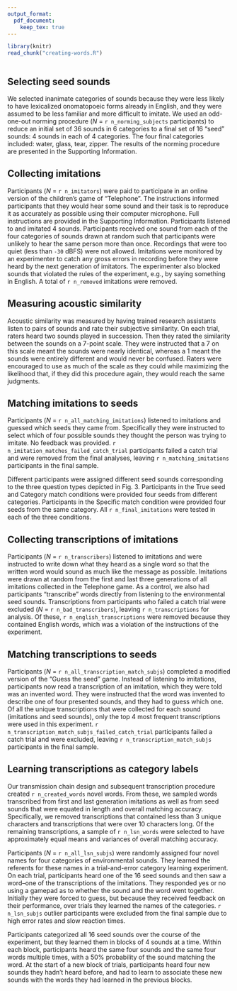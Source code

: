 ```yaml
---
output_format:
  pdf_document:
    keep_tex: true
---
```


```r
library(knitr)
read_chunk("creating-words.R")
```

```r
```

## Selecting seed sounds

We selected inanimate categories of sounds because they were less likely to have lexicalized onomatopoeic forms already in English, and they were assumed to be less familiar and more difficult to imitate. We used an odd-one-out norming procedure (_N_ = `r n_norming_subjects` participants) to reduce an initial set of 36 sounds in 6 categories to a final set of 16 "seed" sounds: 4 sounds in each of 4 categories. The four final categories included: water, glass, tear, zipper. The results of the norming procedure are presented in the Supporting Information.

## Collecting imitations

Participants (_N_ = `r n_imitators`) were paid to participate in an online version of the children's game of "Telephone". The instructions informed participants that they would hear some sound and their task is to reproduce it as accurately as possible using their computer microphone. Full instructions are provided in the Supporting Information. Participants listened to and imitated 4 sounds. Participants received one sound from each of the four categories of sounds drawn at random such that participants were unlikely to hear the same person more than once. Recordings that were too quiet (less than `-30` dBFS) were not allowed. Imitations were monitored by an experimenter to catch any gross errors in recording before they were heard by the next generation of imitators. The experimenter also blocked sounds that violated the rules of the experiment, e.g., by saying something in English. A total of `r n_removed` imitations were removed.

## Measuring acoustic similarity

Acoustic similarity was measured by having trained research assistants listen to pairs of sounds and rate their subjective similarity. On each trial, raters heard two sounds played in succession. Then they rated the similarity between the sounds on a 7-point scale. They were instructed that a 7 on this scale meant the sounds were nearly identical, whereas a 1 meant the sounds were entirely different and would never be confused. Raters were encouraged to use as much of the scale as they could while maximizing the likelihood that, if they did this procedure again, they would reach the same judgments.

## Matching imitations to seeds

Participants (_N_ = `r n_all_matching_imitations`) listened to imitations and guessed which seeds they came from. Specifically they were instructed to select which of four possible sounds they thought the person was trying to imitate. No feedback was provided. `r n_imitation_matches_failed_catch_trial` participants failed a catch trial and were removed from the final analyses, leaving `r n_matching_imitations` participants in the final sample.

Different participants were assigned different seed sounds corresponding to the three question types depicted in Fig. 3. Participants in the True seed and Category match conditions were provided four seeds from different categories. Participants in the Specific match condition were provided four seeds from the same category. All `r n_final_imitations` were tested in each of the three conditions.

## Collecting transcriptions of imitations

Participants (_N_ = `r n_transcribers`) listened to imitations and were instructed to write down what they heard as a single word so that the written word would sound as much like the message as possible. Imitations were drawn at random from the first and last three generations of all imitations collected in the Telephone game. As a control, we also had participants "transcribe" words directly from listening to the environmental seed sounds. Transcriptions from participants who failed a catch trial were excluded (_N_ = `r n_bad_transcribers`), leaving `r n_transcriptions` for analysis. Of these, `r n_english_transcriptions` were removed because they contained English words, which was a violation of the instructions of the experiment.

## Matching transcriptions to seeds

Participants (_N_ = `r n_all_transcription_match_subjs`) completed a modified version of the "Guess the seed" game. Instead of listening to imitations, participants now read a transcription of an imitation, which they were told was an invented word. They were instructed that the word was invented to describe one of four presented sounds, and they had to guess which one. Of all the unique transcriptions that were collected for each sound (imitations and seed sounds), only the top 4 most frequent transcriptions were used in this experiment. `r n_transcription_match_subjs_failed_catch_trial` participants failed a catch trial and were excluded, leaving `r n_transcription_match_subjs` participants in the final sample.

## Learning transcriptions as category labels

Our transmission chain design and subsequent transcription procedure created `r n_created_words` novel words. From these, we sampled words transcribed from first and last generation imitations as well as from seed sounds that were equated in length and overall matching accuracy. Specifically, we removed transcriptions that contained less than 3 unique characters and transcriptions that were over 10 characters long. Of the remaining transcriptions, a sample of `r n_lsn_words` were selected to have approximately equal means and variances of overall matching accuracy.

Participants (_N_ = `r n_all_lsn_subjs`) were randomly assigned four novel names for four categories of environmental sounds. They learned the referents for these names in a trial-and-error category learning experiment. On each trial, participants heard one of the 16 seed sounds and then saw a word--one of the transcriptions of the imitations. They responded yes or no using a gamepad as to whether the sound and the word went together. Initially they were forced to guess, but because they received feedback on their performance, over trials they learned the names of the categories. `r n_lsn_subjs` outlier participants were excluded from the final sample due to high error rates and slow reaction times.

Participants categorized all 16 seed sounds over the course of the experiment, but they learned them in blocks of 4 sounds at a time. Within each block, participants heard the same four sounds and the same four words multiple times, with a 50% probability of the sound matching the word. At the start of a new block of trials, participants heard four new sounds they hadn't heard before, and had to learn to associate these new sounds with the words they had learned in the previous blocks.
